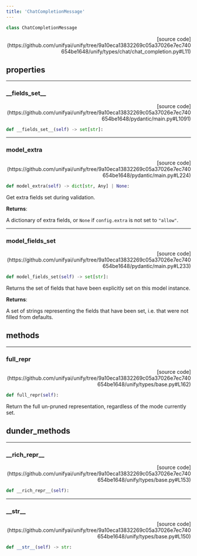 ```yaml
---
title: 'ChatCompletionMessage'
---
```


```python
class ChatCompletionMessage
```

<p align="right">[source code](https://github.com/unifyai/unify/tree/9a10eca13832269c05a37026e7ec740654be1648/unify/types/chat/chat_completion.py#L11)</p>



## properties

---

### \_\_fields\_set\_\_

<p align="right">[source code](https://github.com/unifyai/unify/tree/9a10eca13832269c05a37026e7ec740654be1648/pydantic/main.py#L1091)</p>

```python
def __fields_set__(self) -> set[str]:
```



---

### model\_extra

<p align="right">[source code](https://github.com/unifyai/unify/tree/9a10eca13832269c05a37026e7ec740654be1648/pydantic/main.py#L224)</p>

```python
def model_extra(self) -> dict[str, Any] | None:
```

Get extra fields set during validation.

**Returns**:

A dictionary of extra fields, or `None` if `config.extra` is not set to `"allow"`.

---

### model\_fields\_set

<p align="right">[source code](https://github.com/unifyai/unify/tree/9a10eca13832269c05a37026e7ec740654be1648/pydantic/main.py#L233)</p>

```python
def model_fields_set(self) -> set[str]:
```

Returns the set of fields that have been explicitly set on this model instance.

**Returns**:

A set of strings representing the fields that have been set,
i.e. that were not filled from defaults.

## methods

---

### full\_repr

<p align="right">[source code](https://github.com/unifyai/unify/tree/9a10eca13832269c05a37026e7ec740654be1648/unify/types/base.py#L162)</p>

```python
def full_repr(self):
```

Return the full un-pruned representation, regardless of the mode currently set.

## dunder_methods

---

### \_\_rich\_repr\_\_

<p align="right">[source code](https://github.com/unifyai/unify/tree/9a10eca13832269c05a37026e7ec740654be1648/unify/types/base.py#L153)</p>

```python
def __rich_repr__(self):
```



---

### \_\_str\_\_

<p align="right">[source code](https://github.com/unifyai/unify/tree/9a10eca13832269c05a37026e7ec740654be1648/unify/types/base.py#L150)</p>

```python
def __str__(self) -> str:
```

